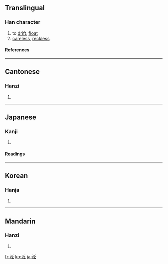{{see|汎}}

==Translingual==
===Han character===
{{Han char|rn=85|rad=水|as=05|sn=8|four=3213<sub>7</sub>|canj=水竹戈人 (EHIO)}}
# to [[drift]], [[float]]
# [[careless]], [[reckless]]
====References====
{{Han ref|kx=0616.210|dkj=17298|dj=1011.040|hdz=31569.020|uh=6CDB|ud=27867|bh=AA78|bd=43640}}

----
==Cantonese==
===Hanzi===
{{yue-hanzi|jyut=|y=[[faan3]]}}
# {{defn|Cantonese}}

----
==Japanese==
===Kanji===
{{ja-kanji|grade=|rs=水05}}
# {{defn|Japanese}} 
====Readings====
{{ja-readings|on=[[はん]] (han), [[ほう]] (hō)|kun=[[うかぶ]] (ukabu)}}

----
==Korean==
===Hanja===
{{ko-hanja|hangeul=[[범]], [[봉]]|eumhun=|rv=beom, bong|mr=pŏm, pong|y=pem, pong}}
# {{defn|Korean}}

----
==Mandarin==
===Hanzi===
{{cmn-hanzi|pin=[[fàn]] ([[fan4]])|wg=fan<sup>4</sup>}}
# {{defn|Mandarin}}

[[fr:泛]]
[[ko:泛]]
[[ja:泛]]